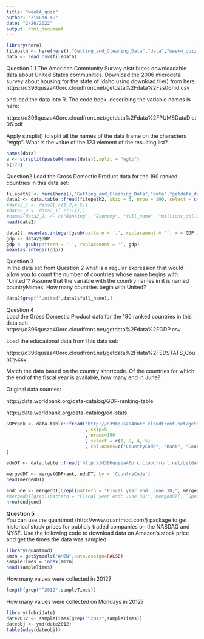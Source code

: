 ```yaml
---
title: "week4_quiz"
author: "Zixuan Yu"
date: "2/26/2022"
output: html_document
---
```


```r
library(here)
filepath <- here(here(),"Getting_and_Cleaning_Data","data","week4_quiz_data.csv")
data <- read_csv(filepath)
```


Question 1
1.The American Community Survey distributes downloadable data about United States communities. Download the 2006 microdata survey about housing for the state of Idaho using download.file() from here: 
https://d396qusza40orc.cloudfront.net/getdata%2Fdata%2Fss06hid.csv

and load the data into R. The code book, describing the variable names is here:

https://d396qusza40orc.cloudfront.net/getdata%2Fdata%2FPUMSDataDict06.pdf 

Apply strsplit() to split all the names of the data frame on the characters "wgtp". What is the value of the 123 element of the resulting list?  
```r
names(data)
a <- strsplit(paste0(names(data)),split = "wgtp")
a[123]
```

Question2.Load the Gross Domestic Product data for the 190 ranked countries in this data set:
```r
filepath2 <- here(here(),"Getting_and_Cleaning_Data","data","getdata_data_GDP.csv")
data2 <- data.table::fread(filepath2, skip = 5, nrow = 190, select = c(1,2,4,5), col.names = c("Ranking", "Economy", "full_name", "GDP"))
#data2_1 <- data2[,c(1,2,4,5)]
#data2_2 <- data2_1[-c(1:4),]
#names(data2_2) <- c("Ranking", "Economy", "full_name", "millions_dollars")
head(data2)
```

```r
data2[, mean(as.integer(gsub(pattern = ',', replacement = '', x = GDP )))]
gdp <- data2$GDP 
gdp <- gsub(pattern = ',', replacement = '', gdp)
mean(as.integer(gdp))
```
Question 3  
In the data set from Question 2 what is a regular expression that would allow you to count the number of countries whose name begins with "United"? Assume that the variable with the country names in it is named countryNames. How many countries begin with United?   
```r
data2[grep("^United",data2$full_name),]
```

Question 4  
Load the Gross Domestic Product data for the 190 ranked countries in this data set:  
https://d396qusza40orc.cloudfront.net/getdata%2Fdata%2FGDP.csv   

Load the educational data from this data set:  

https://d396qusza40orc.cloudfront.net/getdata%2Fdata%2FEDSTATS_Country.csv  

Match the data based on the country shortcode. Of the countries for which the end of the fiscal year is available, how many end in June? 

Original data sources: 

http://data.worldbank.org/data-catalog/GDP-ranking-table

http://data.worldbank.org/data-catalog/ed-stats

```r
GDPrank <- data.table::fread('http://d396qusza40orc.cloudfront.net/getdata%2Fdata%2FGDP.csv'
                             , skip=5
                             , nrows=190
                             , select = c(1, 2, 4, 5)
                             , col.names=c("CountryCode", "Rank", "Country", "GDP")
)

eduDT <- data.table::fread('http://d396qusza40orc.cloudfront.net/getdata%2Fdata%2FEDSTATS_Country.csv')

mergedDT <- merge(GDPrank, eduDT, by = 'CountryCode')
head(mergedDT)
```
```r
endjune <- mergedDT[grepl(pattern = "Fiscal year end: June 30;", mergedDT[, `Special Notes`]),]
#mergedDT[grepl(pattern = "Fiscal year end: June 30;", mergedDT[, `Special Notes`]), .N]
nrow(endjune)
```


**Question 5**    
You can use the quantmod (http://www.quantmod.com/) package to get historical stock prices for publicly traded companies on the NASDAQ and NYSE. Use the following code to download data on Amazon's stock price and get the times the data was sampled.  
```r
library(quantmod)
amzn = getSymbols("AMZN",auto.assign=FALSE)
sampleTimes = index(amzn)
head(sampleTimes)
```
How many values were collected in 2012?   
```r
length(grep("^2012",sampleTimes))
```
How many values were collected on Mondays in 2012?  
```r
library(lubridate)
date2012 <- sampleTimes[grep("^2012",sampleTimes)]
dateobj <- ymd(date2012)
table(wday(dateobj))
``` 

